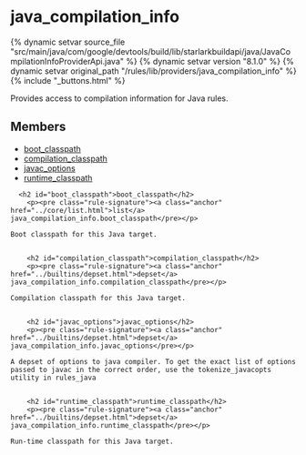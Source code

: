 <html devsite>
<head>
  <meta name="project_path" value="/_project.yaml">
  <meta name="book_path" value="/versions/8.1.0/_book.yaml">
</head>
<body>

<h1 class="page-title" id="modules.java_compilation_info">java_compilation_info</h1>

{% dynamic setvar source_file "src/main/java/com/google/devtools/build/lib/starlarkbuildapi/java/JavaCompilationInfoProviderApi.java" %}
{% dynamic setvar version "8.1.0" %}
{% dynamic setvar original_path "/rules/lib/providers/java_compilation_info" %}
{% include "_buttons.html" %}
<!-- {% raw %} -->

Provides access to compilation information for Java rules.

<h2>Members</h2>
<ul>
    <li>
    <a href="#boot_classpath">boot_classpath</a>
  </li>
      <li>
    <a href="#compilation_classpath">compilation_classpath</a>
  </li>
      <li>
    <a href="#javac_options">javac_options</a>
  </li>
      <li>
    <a href="#runtime_classpath">runtime_classpath</a>
  </li>
  </ul>

      <h2 id="boot_classpath">boot_classpath</h2>
        <p><pre class="rule-signature"><a class="anchor" href="../core/list.html">list</a> java_compilation_info.boot_classpath</pre></p>

    Boot classpath for this Java target.


        <h2 id="compilation_classpath">compilation_classpath</h2>
        <p><pre class="rule-signature"><a class="anchor" href="../builtins/depset.html">depset</a> java_compilation_info.compilation_classpath</pre></p>

    Compilation classpath for this Java target.


        <h2 id="javac_options">javac_options</h2>
        <p><pre class="rule-signature"><a class="anchor" href="../builtins/depset.html">depset</a> java_compilation_info.javac_options</pre></p>

    A depset of options to java compiler. To get the exact list of options passed to javac in the correct order, use the tokenize_javacopts utility in rules_java


        <h2 id="runtime_classpath">runtime_classpath</h2>
        <p><pre class="rule-signature"><a class="anchor" href="../builtins/depset.html">depset</a> java_compilation_info.runtime_classpath</pre></p>

    Run-time classpath for this Java target.



</body>
</html>

<!-- {% endraw %} -->
